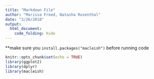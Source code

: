 ```yaml
---
title: "Markdown File"
author: "Marissa Freed, Natasha Rosenthal"
date: "3/26/2018"
output: 
  html_document:
    code_folding: hide
---
```

**make sure you `install.packages("macleish")` before running code
```r
knitr::opts_chunk$set(echo = TRUE)
library(ggplot2)
library(dplyr)
library(macleish)
```
















